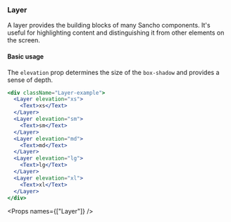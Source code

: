 
<Nav title="Layer" />
<SEO title="Layer" />

<Container>
<Article sidebar={[
  { id: 'Layer', name: 'Layer'},
  { id: 'Basic usage', name: 'Basic usage' },
  { id: 'Props', name: 'API'}
]}>

# Layer

A layer provides the building blocks of many Sancho components. It's useful for highlighting content and distinguishing it from other elements on the screen.

#### Basic usage

The `elevation` prop determines the size of the `box-shadow` and provides a sense of depth.

```jsx expanded
<div className="Layer-example">
  <Layer elevation="xs">
    <Text>xs</Text>
  </Layer>
  <Layer elevation="sm">
    <Text>sm</Text>
  </Layer>
  <Layer elevation="md">
    <Text>md</Text>
  </Layer>
  <Layer elevation="lg">
    <Text>lg</Text>
  </Layer>
  <Layer elevation="xl">
    <Text>xl</Text>
  </Layer>
</div>
```

<Props names={["Layer"]} />

</Article>
</Container>
